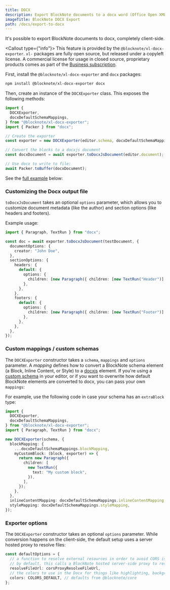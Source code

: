 ```yaml
---
title: DOCX
description: Export BlockNote documents to a docx word (Office Open XML) file.
imageTitle: BlockNote DOCX Export
path: /docs/export-to-docx
---
```


It's possible to export BlockNote documents to docx, completely client-side.

<Callout type={"info"}>
  This feature is provided by the `@blocknote/xl-docx-exporter`. `xl-` packages
  are fully open source, but released under a copyleft license. A commercial
  license for usage in closed source, proprietary products comes as part of the
  [Business subscription](/pricing).
</Callout>

First, install the `@blocknote/xl-docx-exporter` and `docx` packages:

```bash
npm install @blocknote/xl-docx-exporter docx
```

Then, create an instance of the `DOCXExporter` class. This exposes the following methods:

```typescript
import {
  DOCXExporter,
  docxDefaultSchemaMappings,
} from "@blocknote/xl-docx-exporter";
import { Packer } from "docx";

// Create the exporter
const exporter = new DOCXExporter(editor.schema, docxDefaultSchemaMappings);

// Convert the blocks to a docxjs document
const docxDocument = await exporter.toDocxJsDocument(editor.document);

// Use docx to write to file:
await Packer.toBuffer(docxDocument);
```

See the [full example](/examples/interoperability/converting-blocks-to-docx) below:

<Example name="interoperability/converting-blocks-to-docx" />

### Customizing the Docx output file

`toDocxJsDocument` takes an optional `options` parameter, which allows you to customize document metadata (like the author) and section options (like headers and footers).

Example usage:

```typescript
import { Paragraph, TextRun } from "docx";

const doc = await exporter.toDocxJsDocument(testDocument, {
  documentOptions: {
    creator: "John Doe",
  },
  sectionOptions: {
    headers: {
      default: {
        options: {
          children: [new Paragraph({ children: [new TextRun("Header")] })],
        },
      },
    },
    footers: {
      default: {
        options: {
          children: [new Paragraph({ children: [new TextRun("Footer")] })],
        },
      },
    },
  },
});
```

### Custom mappings / custom schemas

The `DOCXExporter` constructor takes a `schema`, `mappings` and `options` parameter.
A _mapping_ defines how to convert a BlockNote schema element (a Block, Inline Content, or Style) to a [docxjs](https://docx.js.org/) element.
If you're using a [custom schema](/docs/custom-schemas) in your editor, or if you want to overwrite how default BlockNote elements are converted to docx, you can pass your own `mappings`:

For example, use the following code in case your schema has an `extraBlock` type:

```typescript
import {
  DOCXExporter,
  docxDefaultSchemaMappings,
} from "@blocknote/xl-docx-exporter";
import { Paragraph, TextRun } from "docx";

new DOCXExporter(schema, {
  blockMapping: {
    ...docxDefaultSchemaMappings.blockMapping,
    myCustomBlock: (block, exporter) => {
      return new Paragraph({
        children: [
          new TextRun({
            text: "My custom block",
          }),
        ],
      });
    },
  },
  inlineContentMapping: docxDefaultSchemaMappings.inlineContentMapping,
  styleMapping: docxDefaultSchemaMappings.styleMapping,
});
```

### Exporter options

The `DOCXExporter` constructor takes an optional `options` parameter.
While conversion happens on the client-side, the default setup uses a server hosted proxy to resolve files:

```typescript
const defaultOptions = {
  // a function to resolve external resources in order to avoid CORS issues
  // by default, this calls a BlockNote hosted server-side proxy to resolve files
  resolveFileUrl: corsProxyResolveFileUrl,
  // the colors to use in the Docx for things like highlighting, background colors and font colors.
  colors: COLORS_DEFAULT, // defaults from @blocknote/core
};
```
